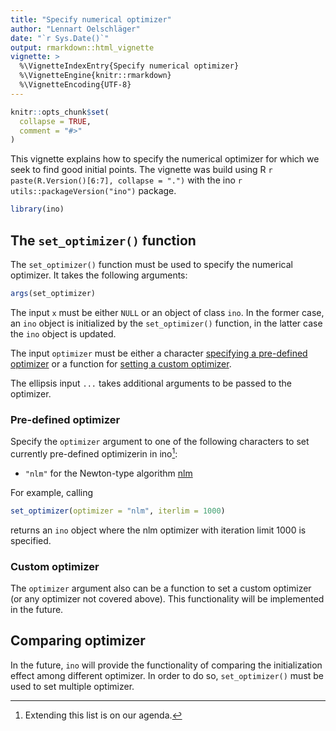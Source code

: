 ```yaml
---
title: "Specify numerical optimizer"
author: "Lennart Oelschläger"
date: "`r Sys.Date()`"
output: rmarkdown::html_vignette
vignette: >
  %\VignetteIndexEntry{Specify numerical optimizer}
  %\VignetteEngine{knitr::rmarkdown}
  %\VignetteEncoding{UTF-8}
---
```


```r
knitr::opts_chunk$set(
  collapse = TRUE,
  comment = "#>"
)
```

This vignette explains how to specify the numerical optimizer for which we seek to find good initial points. The vignette was build using R `r paste(R.Version()[6:7], collapse = ".")` with the ino `r utils::packageVersion("ino")` package.

```r
library(ino)
```

## The `set_optimizer()` function

The `set_optimizer()` function must be used to specify the numerical optimizer. It takes the following arguments:

```r
args(set_optimizer)
```

The input `x` must be either `NULL` or an object of class `ino`. In the former case, an `ino` object is initialized by the `set_optimizer()` function, in the latter case the `ino` object is updated.

The input `optimizer` must be either a character [specifying a pre-defined optimizer](#pre-defined-optimizer) or a function for [setting a custom optimizer](#custom-optimizer). 

The ellipsis input `...` takes additional arguments to be passed to the optimizer.

### Pre-defined optimizer

Specify the `optimizer` argument to one of the following characters to set currently pre-defined optimizerin in ino^[Extending this list is on our agenda.]:

- `"nlm"` for the Newton-type algorithm [nlm](https://stat.ethz.ch/R-manual/R-devel/library/stats/html/nlm.html)

For example, calling

```r
set_optimizer(optimizer = "nlm", iterlim = 1000)
```

returns an `ino` object where the nlm optimizer with iteration limit 1000 is specified.

### Custom optimizer

The `optimizer` argument also can be a function to set a custom optimizer (or any optimizer not covered above). This functionality will be implemented in the future.

## Comparing optimizer

In the future, `ino` will provide the functionality of comparing the initialization effect among different optimizer. In order to do so, `set_optimizer()` must be used to set multiple optimizer.
